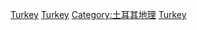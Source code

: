 {{Catnav|頁面分類|地理|各國地理|土耳其地理}}
{{Catnav|頁面分類|各種主題的頁面分類|類型|國家公園}}
{{Catnav|頁面分類|各種主題的頁面分類|按國家分類|各國地理|土耳其地理}}
{{Commons category|National parks of Turkey}}

[[Category:亞洲國家公園|Turkey]]
[[Category:歐洲國家公園|Turkey]]
[[Category:土耳其地理|Category:土耳其地理]]
[[Category:各國國家公園|Turkey]]